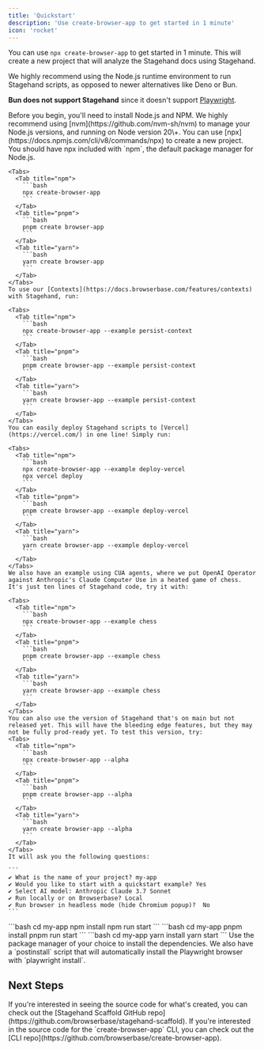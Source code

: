 ```yaml
---
title: 'Quickstart'
description: 'Use create-browser-app to get started in 1 minute'
icon: 'rocket'
---
```


You can use `npx create-browser-app` to get started in 1 minute. This will create a new project that will analyze the Stagehand docs using Stagehand.

<Tip>
  We highly recommend using the Node.js runtime environment to run Stagehand scripts, as opposed to newer alternatives like Deno or Bun.

  **Bun does not support Stagehand** since it doesn't support [Playwright](https://github.com/search?q=repo:oven-sh/bun+playwright&type=issues).
</Tip>

<Steps>
  <Step title="Prerequisites">
    Before you begin, you'll need to install Node.js and NPM. We highly recommend using [nvm](https://github.com/nvm-sh/nvm) to manage your Node.js versions, and running on Node version 20\+.
  </Step>
  <Step title="Create a new project">
    You can use [npx](https://docs.npmjs.com/cli/v8/commands/npx) to create a new project. You should have npx included with `npm`, the default package manager for Node.js.

    <Tabs>
      <Tab title="npm">
        ```bash
        npx create-browser-app
        ```
      </Tab>
      <Tab title="pnpm">
        ```bash
        pnpm create browser-app
        ```
      </Tab>
      <Tab title="yarn">
        ```bash
        yarn create browser-app
        ```
      </Tab>
    </Tabs>
    To use our [Contexts](https://docs.browserbase.com/features/contexts) with Stagehand, run:

    <Tabs>
      <Tab title="npm">
        ```bash
        npx create-browser-app --example persist-context
        ```
      </Tab>
      <Tab title="pnpm">
        ```bash
        pnpm create browser-app --example persist-context
        ```
      </Tab>
      <Tab title="yarn">
        ```bash
        yarn create browser-app --example persist-context
        ```
      </Tab>
    </Tabs>
    You can easily deploy Stagehand scripts to [Vercel](https://vercel.com/) in one line! Simply run:

    <Tabs>
      <Tab title="npm">
        ```bash
        npx create-browser-app --example deploy-vercel
        npx vercel deploy
        ```
      </Tab>
      <Tab title="pnpm">
        ```bash
        pnpm create browser-app --example deploy-vercel
        ```
      </Tab>
      <Tab title="yarn">
        ```bash
        yarn create browser-app --example deploy-vercel
        ```
      </Tab>
    </Tabs>
    We also have an example using CUA agents, where we put OpenAI Operator against Anthropic's Claude Computer Use in a heated game of chess. It's just ten lines of Stagehand code, try it with:

    <Tabs>
      <Tab title="npm">
        ```bash
        npx create-browser-app --example chess
        ```
      </Tab>
      <Tab title="pnpm">
        ```bash
        pnpm create browser-app --example chess
        ```
      </Tab>
      <Tab title="yarn">
        ```bash
        yarn create browser-app --example chess
        ```
      </Tab>
    </Tabs>
    You can also use the version of Stagehand that's on main but not released yet. This will have the bleeding edge features, but they may not be fully prod-ready yet. To test this version, try:
    <Tabs>
      <Tab title="npm">
        ```bash
        npx create-browser-app --alpha
        ```
      </Tab>
      <Tab title="pnpm">
        ```bash
        pnpm create browser-app --alpha
        ```
      </Tab>
      <Tab title="yarn">
        ```bash
        yarn create browser-app --alpha
        ```
      </Tab>
    </Tabs>
    It will ask you the following questions:

    ```
    ✔ What is the name of your project? my-app
    ✔ Would you like to start with a quickstart example? Yes
    ✔ Select AI model: Anthropic Claude 3.7 Sonnet
    ✔ Run locally or on Browserbase? Local
    ✔ Run browser in headless mode (hide Chromium popup)?  No
    ```
  </Step>
  <Step title="Install dependencies and run the script">
    <Tabs>
      <Tab title="npm">
        ```bash
        cd my-app
        npm install
        npm run start
        ```
      </Tab>
      <Tab title="pnpm">
        ```bash
        cd my-app
        pnpm install
        pnpm run start
        ```
      </Tab>
      <Tab title="yarn">
        ```bash
        cd my-app
        yarn install
        yarn start
        ```
      </Tab>
    </Tabs>
    Use the package manager of your choice to install the dependencies. We also have a `postinstall` script that will automatically install the Playwright browser with `playwright install`.
  </Step>
</Steps>

## Next Steps

<CardGroup cols={2}>
  <Card title="Check out the scaffold repo" icon="github" href="https://github.com/browserbase/stagehand-scaffold">
    If you're interested in seeing the source code for what's created, you can check out the [Stagehand Scaffold GitHub repo](https://github.com/browserbase/stagehand-scaffold).
  </Card>
  <Card title="Check out the CLI repo" icon="github" href="https://github.com/browserbase/create-browser-app">
    If you're interested in the source code for the `create-browser-app` CLI, you can check out the [CLI repo](https://github.com/browserbase/create-browser-app).
  </Card>
</CardGroup>
